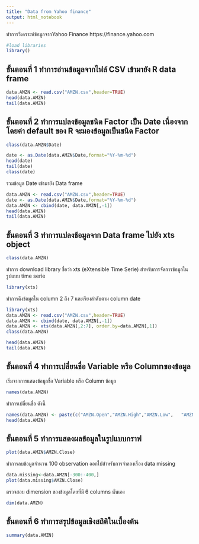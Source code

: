 ```yaml
---
title: "Data from Yahoo finance"
output: html_notebook
---
```


ทำการวิเคราะห์ข้อมูลจากYahoo Finance https://finance.yahoo.com

```r
#load libraries
library()
```

## ขั้นตอนที่ 1 ทำการอ่านข้อมูลจากไฟล์ CSV เข้ามายัง R data frame

```r
data.AMZN <- read.csv("AMZN.csv",header=TRUE)
head(data.AMZN)
tail(data.AMZN)
```

## ขั้นตอนที่ 2 ทำการแปลงข้อมูลชนิด Factor เป็น Date เนื่องจากโดยค่า default ของ R จะมองข้อมูลเป็นชนิด Factor

```r
class(data.AMZN$Date)
```

```r
date <- as.Date(data.AMZN$Date,format="%Y-%m-%d")
head(date)
tail(date)
class(date)
```

รวมข้อมูล Date เข้ามายัง Data frame

```r
data.AMZN <- read.csv("AMZN.csv",header=TRUE)
date <- as.Date(data.AMZN$Date,format="%Y-%m-%d")
data.AMZN <- cbind(date, data.AMZN[,-1])
head(data.AMZN)
tail(data.AMZN)
```

## ขั้นตอนที่ 3 ทำการแปลงช้อมูลจาก Data frame ไปยัง xts object

```r
class(data.AMZN)
```

ทำการ download library ชื่อว่า xts (eXtensible Time Serie) สำหรับการจัดการข้อมูลในรูปแบบ time serie

```r
library(xts)
```

ทำการดึงข้อมูลใน column 2 ถึง 7 และเรียงลำดับตาม column date

```r
library(xts)
data.AMZN <- read.csv("AMZN.csv",header=TRUE)
data.AMZN <- cbind(date, data.AMZN[,-1])
data.AMZN <- xts(data.AMZN[,2:7], order.by=data.AMZN[,1])
class(data.AMZN)

head(data.AMZN)
tail(data.AMZN)
```

## ขั้นตอนที่ 4 ทำการเปลี่ยนชื่อ Variable หรือ Columnของข้อมูล
เริ่มจากการแสดงข้อมูลชื่อ Variable หรือ Column ข้อมูล

```r
names(data.AMZN)
```

ทำการเปลี่ยนชื่อ ดังนี้

```r
names(data.AMZN) <- paste(c("AMZN.Open","AMZN.High","AMZN.Low",   "AMZN.Close","AMZN.Volume","AMZN.Adjusted"))
head(data.AMZN)
```

## ขั้นตอนที่ 5 ทำการแสดงผลข้อมูลในรูปแบบกราฟ

```r
plot(data.AMZN$AMZN.Close)
```

ทำการลบข้อมูลจำนวน 100 observation ออกไปสำหรับการจำลองเรื่อง data missing

```r
data.missing<-data.AMZN[-300:-400,]
plot(data.missing$AMZN.Close)
```

ตรวจสอบ dimension ของข้อมูลโดยที่มี 6 columns นั่นเอง

```r
dim(data.AMZN)
```

## ขั้นตอนที่ 6 ทำการสรุปข้อมูลเชิงสถิติในเบื้องต้น

```r
summary(data.AMZN)
```

